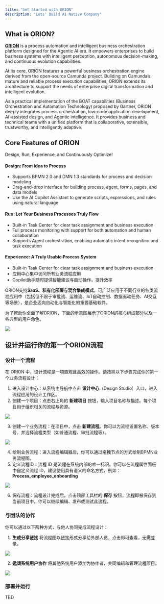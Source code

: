 ```yaml
---
title: "Get Started with ORION"
description: "Lets' Build AI Native Company"
---
```


## What is ORION?

[**<u>ORION</u>**](www.oriorion.com) is a process automation and intelligent business orchestration platform designed for the Agentic AI era. It empowers enterprises to build business systems with intelligent perception, autonomous decision-making, and continuous evolution capabilities.

At its core, ORION features a powerful business orchestration engine derived from the open-source Camunda project. Building on Camunda’s mature and reliable process execution capabilities, ORION extends its architecture to support the needs of enterprise digital transformation and intelligent evolution.

As a practical implementation of the BOAT capabilities (Business Orchestration and Automation Technology) proposed by Gartner, ORION deeply integrates process orchestration, low-code application development, AI-assisted design, and Agentic intelligence. It provides business and technical teams with a unified platform that is collaborative, extensible, trustworthy, and intelligently adaptive.

## Core Features of ORION

Design, Run, Experience, and Continuously Optimize!

#### Design: From Idea to Process

- Supports BPMN 2.0 and DMN 1.3 standards for process and decision modeling
- Drag-and-drop interface for building process, agent, forms, pages, and data models
- Use the AI Copilot Assistant to generate scripts, expressions, and rules using natural language

#### Run: Let Your Business Processes Truly Flow

- Built-in Task Center for clear task assignment and business execution
- Full process monitoring with support for both automation and human collaboration
- Supports Agent orchestration, enabling automatic intent recognition and task execution

#### Experience: A Truly Usable Process System

- Built-in Task Center for clear task assignment and business execution
- 应用中心集中访问所有业务流程应用
- Copilot助手随时提供智能建议与自动操作，提升效率

ORION支持**SaaS、私有化部署与混合集成模式**，可广泛应用于不同行业的各类流程应用中（包括但不限于审批流、运维流、IoT自动控制、数据驱动任务、AI交互等场景），是企业迈向自动化与智能化的重要基础软件。

为了帮助你全面了解ORION，下面的示意图展示了ORION的核心组成部分以及一些典型的用户角色。

![](assets/20250727_201240_image.png)

## 设计并运行你的第一个ORION流程

### 设计一个流程

在 ORION 中，设计流程是一项直观且高效的操作。请按照以下步骤完成你的第一个业务流程设计：

1. 进入设计中心：从系统主导航中点击 **设计中心**（Design Studio）入口，进入流程应用的设计工作区。
2. 创建一个项目：点击右上角的 **新建项目** 按钮，输入项目名称与描述。每个项目用于组织相关的流程与资源。

![](assets/20250728_114114_newproject.png)

3. 创建一个业务流程：在项目中，点击 **新建流程**。你可以为流程设置名称、版本号，并选择流程类型（如普通流程、审批流程等）。

![](assets/20250728_114149_newprocess.png)

4. 绘制业务流程：进入流程编辑器后，你可以通过拖拽节点的方式绘制BPMN业务流程图。
5. 定义流程ID：流程 ID 是流程在系统内部的唯一标识。你可以在流程属性面板中自定义流程 ID，建议使用具有语义的命名方式，例如：**Process_employee_onboarding**

![](assets/20250728_114308_designprocess.png)

6. 保存流程：流程设计完成后，点击顶部工具栏的 **保存** 按钮，流程即被保存到当前项目中。你可以继续编辑、发布或测试此流程。

### 与团队的协作

你可以通过以下两种方式，与他人协同完成流程设计：

1. **生成分享链接**
   将流程图以链接形式分享给外部人员，点击即可查看，无需登录。

![](assets/20250728_114725_share.png)

2. **邀请系统用户协作**
   将其他系统用户添加为协作者，共同编辑和管理流程项目。

![](assets/20250728_114833_invite.png)

### 部署并运行

TBD